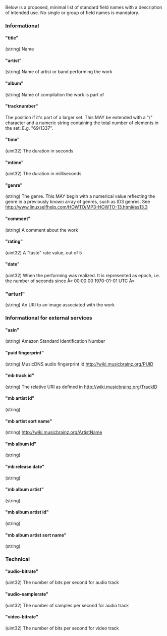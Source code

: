 Below is a proposed, minimal list of standard field names with a description of intended use. No single or group of field names is mandatory.

=== Informational ===

==== "title" ====
(string) Name

==== "artist" ====
(string) Name of artist or band performing the work

==== "album" ====
(string) Name of compilation the work is part of

==== "tracknumber" ====
The position if it's part of a larger set.
This MAY be extended with a "/" character and a numeric string containing the total number of elements in the set. E.g. "69/1337".

==== "time" ====
(uint32) The duration in seconds

==== "mtime" ====
(uint32) The duration in milliseconds

==== "genre" ====
(string) The genre.
This MAY begin with a numerical value reflecting the genre in a previously known array of genres, such as ID3 genres.
See http://www.linuxselfhelp.com/HOWTO/MP3-HOWTO-13.html#ss13.3

==== "comment" ====
(string) A comment about the work

==== "rating" ====
(uint32) A "taste" rate value, out of 5

==== "date" ====
(uint32) When the performing was realized.
It is represented as epoch, i.e. the number of seconds since Â« 00:00:00 1970-01-01 UTC Â»

=== "arturl" ===
(string) An URI to an image associated with the work

=== Informational for external services ===

==== "asin" ====
(string) Amazon Standard Identification Number

==== "puid fingerprint" ====
(string) MusicDNS audio fingerprint id
http://wiki.musicbrainz.org/PUID

==== "mb track id" ====
(string) The relative URI as defined in http://wiki.musicbrainz.org/TrackID

==== "mb artist id" ====
(string) 

==== "mb artist sort name" ====
(string) http://wiki.musicbrainz.org/ArtistName

==== "mb album id" ====
(string) 

==== "mb release date" ====
(string) 

==== "mb album artist" ====
(string) 

==== "mb album artist id" ====
(string) 

==== "mb album artist sort name" ====
(string) 

=== Technical ===

==== "audio-bitrate" ====
(uint32) The number of bits per second for audio track

==== "audio-samplerate" ====
(uint32) The number of samples per second for audio track

==== "video-bitrate" ====
(uint32) The number of bits per second for video track